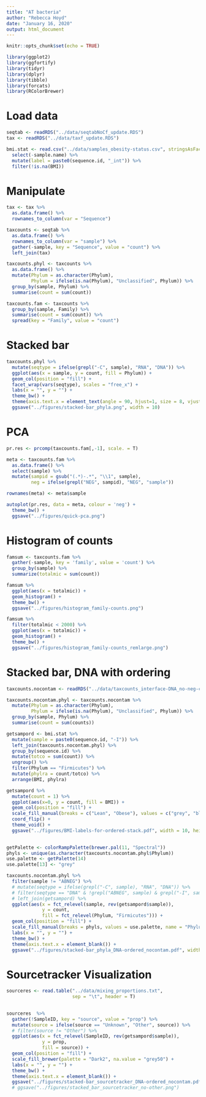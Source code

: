 ```yaml
---
title: "AT bacteria"
author: "Rebecca Hoyd"
date: "January 16, 2020"
output: html_document
---
```


```r
knitr::opts_chunk$set(echo = TRUE)

library(ggplot2)
library(ggfortify)
library(tidyr)
library(dplyr)
library(tibble)
library(forcats)
library(RColorBrewer)
```

# Load data

```r
seqtab <- readRDS("../data/seqtabNoCf_update.RDS")
tax <- readRDS("../data/taxf_update.RDS")

bmi.stat <- read.csv("../data/samples_obesity-status.csv", stringsAsFactors = F) %>%
  select(-sample.name) %>%
  mutate(label = paste0(sequence.id, "_int")) %>%
  filter(!is.na(BMI))
```

# Manipulate 

```r
tax <- tax %>%
  as.data.frame() %>%
  rownames_to_column(var = "Sequence")

taxcounts <- seqtab %>%
  as.data.frame() %>%
  rownames_to_column(var = "sample") %>%
  gather(-sample, key = "Sequence", value = "count") %>%
  left_join(tax)
```

```r
taxcounts.phyl <- taxcounts %>%
  as.data.frame() %>%
  mutate(Phylum = as.character(Phylum),
         Phylum = ifelse(is.na(Phylum), "Unclassified", Phylum)) %>%
  group_by(sample, Phylum) %>%
  summarise(count = sum(count)) 

taxcounts.fam <- taxcounts %>%
  group_by(sample, Family) %>%
  summarise(count = sum(count)) %>%
  spread(key = "Family", value = "count")
```

# Stacked bar

```r
taxcounts.phyl %>%
  mutate(seqtype = ifelse(grepl("-C", sample), "RNA", "DNA")) %>%
  ggplot(aes(x = sample, y = count, fill = Phylum)) +
  geom_col(position = "fill") +
  facet_wrap(vars(seqtype), scales = "free_x") +
  labs(x = "", y = "") +
  theme_bw() +
  theme(axis.text.x = element_text(angle = 90, hjust=1, size = 8, vjust = .5)) +
  ggsave("../figures/stacked-bar_phyla.png", width = 10)
```


# PCA
```r
pr.res <- prcomp(taxcounts.fam[,-1], scale. = T)

meta <- taxcounts.fam %>%
  as.data.frame() %>%
  select(sample) %>%
  mutate(sampid = gsub("(.*)-.*", "\\1", sample),
         neg = ifelse(grepl("NEG", sampid), "NEG", "sample"))

rownames(meta) <- meta$sample
```

```r
autoplot(pr.res, data = meta, colour = 'neg') +
  theme_bw() +
  ggsave("../figures/quick-pca.png")
```

# Histogram of counts

```r
famsum <- taxcounts.fam %>%
  gather(-sample, key = 'family', value = 'count') %>%
  group_by(sample) %>%
  summarize(totalmic = sum(count))

famsum %>%
  ggplot(aes(x = totalmic)) +
  geom_histogram() +
  theme_bw() +
  ggsave("../figures/histogram_family-counts.png")

famsum %>%
  filter(totalmic < 2000) %>%
  ggplot(aes(x = totalmic)) +
  geom_histogram() +
  theme_bw() +
  ggsave("../figures/histogram_family-counts_remlarge.png")
```

# Stacked bar, DNA with ordering

```r
taxcounts.nocontam <- readRDS("../data/taxcounts_interface-DNA_no-neg-contams.RDS")

taxcounts.nocontam.phyl <- taxcounts.nocontam %>%
  mutate(Phylum = as.character(Phylum),
         Phylum = ifelse(is.na(Phylum), "Unclassified", Phylum)) %>%
  group_by(sample, Phylum) %>%
  summarise(count = sum(counts)) 
```

```r
getsampord <- bmi.stat %>%
  mutate(sample = paste0(sequence.id, "-I")) %>%
  left_join(taxcounts.nocontam.phyl) %>%
  group_by(sequence.id) %>%
  mutate(totco = sum(count)) %>%
  ungroup() %>%
  filter(Phylum == "Firmicutes") %>%
  mutate(phylra = count/totco) %>%
  arrange(BMI, phylra) 

getsampord %>%
  mutate(count = 1) %>%
  ggplot(aes(x=0, y = count, fill = BMI)) +
  geom_col(position = "fill") +
  scale_fill_manual(breaks = c("Lean", "Obese"), values = c("grey", "black")) +
  coord_flip() +
  theme_void() +
  ggsave("../figures/BMI-labels-for-ordered-stack.pdf", width = 10, height = 1)
  
```

```r
getPalette <- colorRampPalette(brewer.pal(11, "Spectral"))
phyls <- unique(as.character(taxcounts.nocontam.phyl$Phylum))
use.palette <- getPalette(14)
use.palette[13] <- "grey"

taxcounts.nocontam.phyl %>%
  filter(sample != "ABNEG") %>%
  # mutate(seqtype = ifelse(grepl("-C", sample), "RNA", "DNA")) %>%
  # filter(seqtype == "DNA" & !grepl("ABNEG", sample) & grepl("-I", sample)) %>%
  # left_join(getsampord) %>%
  ggplot(aes(x = fct_relevel(sample, rev(getsampord$sample)), 
             y = count, 
             fill = fct_relevel(Phylum, "Firmicutes"))) +
  geom_col(position = "fill") +
  scale_fill_manual(breaks = phyls, values = use.palette, name = "Phylum") + 
  labs(x = "", y = "") +
  theme_bw() +
  theme(axis.text.x = element_blank()) +
  ggsave("../figures/stacked-bar_phyla_DNA-ordered_nocontam.pdf", width = 10)
```

# Sourcetracker Visualization

```r
sourceres <- read.table("../data/mixing_proportions.txt",
                        sep = "\t", header = T) 
  
```


```r
sourceres  %>%
  gather(!SampleID, key = "source", value = "prop") %>%
  mutate(source = ifelse(source == "Unknown", "Other", source)) %>%
  # filter(source != "Other") %>%
  ggplot(aes(x = fct_relevel(SampleID, rev(getsampord$sample)), 
             y = prop, 
             fill = source)) +
  geom_col(position = "fill") +
  scale_fill_brewer(palette = "Dark2", na.value = "grey50") +
  labs(x = "", y = "") +
  theme_bw() +
  theme(axis.text.x = element_blank()) +
  ggsave("../figures/stacked-bar_sourcetracker_DNA-ordered_nocontam.pdf", width = 10)
  # ggsave("../figures/stacked_bar_sourcetracker_no-other.png")
```